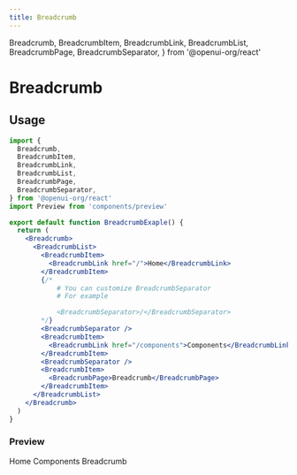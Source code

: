 ```yaml
---
title: Breadcrumb
---
```


  Breadcrumb,
  BreadcrumbItem,
  BreadcrumbLink,
  BreadcrumbList,
  BreadcrumbPage,
  BreadcrumbSeparator,
} from '@openui-org/react'

# Breadcrumb

## Usage

```jsx
import {
  Breadcrumb,
  BreadcrumbItem,
  BreadcrumbLink,
  BreadcrumbList,
  BreadcrumbPage,
  BreadcrumbSeparator,
} from '@openui-org/react'
import Preview from 'components/preview'

export default function BreadcrumbExaple() {
  return (
    <Breadcrumb>
      <BreadcrumbList>
        <BreadcrumbItem>
          <BreadcrumbLink href="/">Home</BreadcrumbLink>
        </BreadcrumbItem>
        {/* 
            # You can customize BreadcrumbSeparator 
            # For example

            <BreadcrumbSeparator>/</BreadcrumbSeparator>
        */}
        <BreadcrumbSeparator />
        <BreadcrumbItem>
          <BreadcrumbLink href="/components">Components</BreadcrumbLink>
        </BreadcrumbItem>
        <BreadcrumbSeparator />
        <BreadcrumbItem>
          <BreadcrumbPage>Breadcrumb</BreadcrumbPage>
        </BreadcrumbItem>
      </BreadcrumbList>
    </Breadcrumb>
  )
}
```

### Preview

<Preview>
  <Breadcrumb>
    <BreadcrumbList>
      <BreadcrumbItem>
        <BreadcrumbLink href="/">Home</BreadcrumbLink>
      </BreadcrumbItem>
      <BreadcrumbSeparator />
      <BreadcrumbItem>
        <BreadcrumbLink href="/components">Components</BreadcrumbLink>
      </BreadcrumbItem>
      <BreadcrumbSeparator />
      <BreadcrumbItem>
        <BreadcrumbPage>Breadcrumb</BreadcrumbPage>
      </BreadcrumbItem>
    </BreadcrumbList>
  </Breadcrumb>
</Preview>
